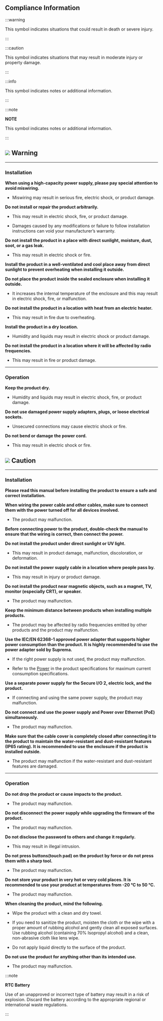 ## Compliance Information

:::warning

This symbol indicates situations that could result in death or severe injury.

:::

:::caution

This symbol indicates situations that may result in moderate injury or property damage.

:::

:::info

This symbol indicates notes or additional information.

:::

:::note

**NOTE**

This symbol indicates notes or additional information.

:::


## <Image src='/img/device/ico-caution.svg' ico /> Warning

---

### Installation

**When using a high-capacity power supply, please pay special attention to avoid miswiring.**

* Miswiring may result in serious fire, electric shock, or product damage.

**Do not install or repair the product arbitrarily.**

* This may result in electric shock, fire, or product damage.

* Damages caused by any modifications or failure to follow installation instructions can void your manufacturer’s warranty.

**Do not install the product in a place with direct sunlight, moisture, dust, soot, or a gas leak.**

* This may result in electric shock or fire.

**Install the product in a well-ventilated and cool place away from direct sunlight to prevent overheating when installing it outside.**

**Do not place the product inside the sealed enclosure when installing it outside.**

* It increases the internal temperature of the enclosure and this may result in electric shock, fire, or malfunction.

**Do not install the product in a location with heat from an electric heater.**

* This may result in fire due to overheating.

**Install the product in a dry location.**

* Humidity and liquids may result in electric shock or product damage.

**Do not install the product in a location where it will be affected by radio frequencies.**

* This may result in fire or product damage.

---

### Operation

**Keep the product dry.**

* Humidity and liquids may result in electric shock, fire, or product damage.

**Do not use damaged power supply adapters, plugs, or loose electrical sockets.**

* Unsecured connections may cause electric shock or fire.

**Do not bend or damage the power cord.**

* This may result in electric shock or fire.

## <Image src='/img/device/ico-warning.svg' ico /> Caution

---

### Installation

**Please read this manual before installing the product to ensure a safe and correct installation.**

**When wiring the power cable and other cables, make sure to connect them with the power turned off for all devices involved.**

* The product may malfunction.

**Before connecting power to the product, double-check the manual to ensure that the wiring is correct, then connect the power.**

**Do not install the product under direct sunlight or UV light.**

* This may result in product damage, malfunction, discoloration, or deformation.

**Do not install the power supply cable in a location where people pass by.**

* This may result in injury or product damage.

**Do not install the product near magnetic objects, such as a magnet, TV, monitor (especially CRT), or speaker.**

* The product may malfunction.

**Keep the minimum distance between products when installing multiple products.**

* The product may be affected by radio frequencies emitted by other products and the product may malfunction.

**Use the IEC/EN 62368-1 approved power adapter that supports higher power consumption than the product. It is highly recommended to use the power adapter sold by Suprema.**

* If the right power supply is not used, the product may malfunction.

* Refer to the [Power](product-specifications#electrical) in the product specifications for maximum current consumption specifications.

**Use a separate power supply for the Secure I/O 2, electric lock, and the product.**

* If connecting and using the same power supply, the product may malfunction.

**Do not connect and use the power supply and Power over Ethernet (PoE) simultaneously.**

* The product may malfunction.

**Make sure that the cable cover is completely closed after connecting it to the product to maintain the water-resistant and dust-resistant features (IP65 rating). It is recommended to use the enclosure if the product is installed outside.**

* The product may malfunction if the water-resistant and dust-resistant features are damaged.

---

### Operation

**Do not drop the product or cause impacts to the product.**

* The product may malfunction.

**Do not disconnect the power supply while upgrading the firmware of the product.**

* The product may malfunction.

**Do not disclose the password to others and change it regularly.**

* This may result in illegal intrusion.

**Do not press buttons(touch pad) on the product by force or do not press them with a sharp tool.**

* The product may malfunction.

**Do not store your product in very hot or very cold places. It is recommended to use your product at temperatures from -20 °C to 50 °C.**

* The product may malfunction.

**When cleaning the product, mind the following.**

* Wipe the product with a clean and dry towel.

* If you need to sanitize the product, moisten the cloth or the wipe with a proper amount of rubbing alcohol and gently clean all exposed surfaces. Use rubbing alcohol (containing 70% Isopropyl alcohol) and a clean, non-abrasive cloth like lens wipe.

* Do not apply liquid directly to the surface of the product.

**Do not use the product for anything other than its intended use.**

* The product may malfunction.

:::note

**RTC Battery**

Use of an unapproved or incorrect type of battery may result in a risk of explosion. Discard the battery according to the appropriate regional or international waste regulations.

:::